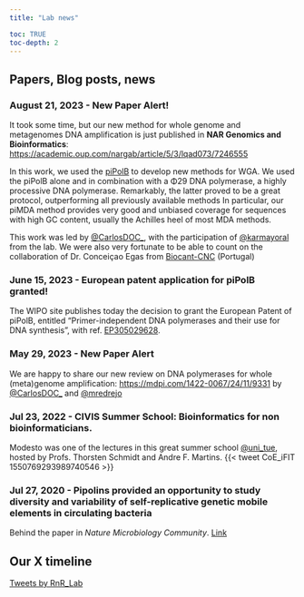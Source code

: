 ```yaml
---
title: "Lab news"

toc: TRUE
toc-depth: 2
---
```


## Papers, Blog posts, news

### August 21, 2023 - New Paper Alert!

It took some time, but our new method for whole genome and metagenomes DNA amplification is just published in **NAR Genomics and Bioinformatics**: <https://academic.oup.com/nargab/article/5/3/lqad073/7246555>

In this work, we used the [piPolB](polb.html#pipolb) to develop new methods for WGA. We used the piPolB alone and in combination with a Φ29 DNA polymerase, a highly processive DNA polymerase. Remarkably, the latter proved to be a great protocol, outperforming all previously available methods In particular, our piMDA method provides very good and unbiased coverage for sequences with high GC content, usually the Achilles heel of most MDA methods.

This work was led by [@CarlosDOC_](https://twitter.com/CarlosDOC_), with the participation of  [@karmayoral](https://twitter.com/karmayoral) from the lab. We were also very fortunate to be able to count on the collaboration of Dr. Conceiçao Egas from [Biocant-CNC](https://cnc.uc.pt/en/people/c-egas) (Portugal)

### 


### June 15, 2023 - European patent application for piPolB granted!

The WIPO site publishes today the decision to grant the European Patent of piPolB, entitled "Primer-independent DNA polymerases and their use for DNA synthesis", with ref. [EP305029628](https://patentscope.wipo.int/search/en/detail.jsf?docId=EP305029628&_fid=EP305029628).


### 

### May 29, 2023 - New Paper Alert

We are happy to share our new review on DNA polymerases for whole (meta)genome amplification: [https://mdpi.com/1422-0067/24/11/9331](https://mdpi.com/1422-0067/24/11/9331) by [@CarlosDOC_](https://twitter.com/CarlosDOC_) and 
[@mredrejo](https://twitter.com/mredrejo)

### 

### Jul 23, 2022 - CIVIS Summer School: Bioinformatics for non bioinformaticians.
Modesto was one of the lectures in this great summer school [\@uni_tue](https://twitter.com/uni_tue), hosted by Profs. Thorsten Schmidt and Andre F. Martins.
{{< tweet CoE_iFIT 1550769293989740546 >}}


### Jul 27, 2020 - Pipolins provided an opportunity to study diversity and variability of self-replicative genetic mobile elements in circulating bacteria
Behind the paper in *Nature Microbiology Community*.
[Link](https://microbiologycommunity.nature.com/posts/pipolins-provided-an-opportunity-to-study-diversity-and-variability-of-self-replicative-genetic-mobile-elements-in-circulating-bacteria)

## Our **X** timeline

```{=html}

<a class="twitter-timeline" href="https://twitter.com/RnR_Lab?ref_src=twsrc%5Etfw">Tweets by RnR_Lab</a> <script async src="https://platform.twitter.com/widgets.js" charset="utf-8"></script>

```

